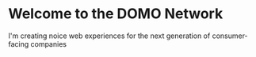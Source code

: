 # Welcome to the DOMO Network

I'm creating noice web experiences for the next generation of consumer-facing companies
